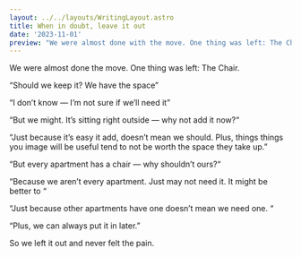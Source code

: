 ```yaml
---
layout: ../../layouts/WritingLayout.astro
title: When in doubt, leave it out
date: '2023-11-01'
preview: "We were almost done with the move. One thing was left: The Chair. \"Should we keep it? We have the space,\" one of us questioned. \"I don't know — I'm not sure if we'll need it,\" I replied. \"But we might. It's sitting right outside — why not add it now?\" \"Just because it's easy to add, doesn't mean we should. Plus, things you might need rarely turn out to be necessary,\" I argued. \"But every apartment has a chair — why shouldn't ours?\" \"Because we aren’t every apartment. Just may not need it. It might be better to\" \"Just because other apartments have one doesn’t mean we need one.\" \"Plus, we can always put it in later.\" So we left it out and never felt the pain."
---
```


We were almost done the move. One thing was left: The Chair.

“Should we keep it? We have the space”

“I don’t know — I’m not sure if we’ll need it”

“But we might. It’s sitting right outside — why not add it now?“

“Just because it’s easy it add, doesn’t mean we should. Plus, things things you image will be useful tend to not be worth the space they take up.”

“But every apartment has a chair — why shouldn’t ours?“

“Because we aren’t every apartment. Just may not need it. It might be better to “

“Just because other apartments have one doesn’t mean we need one. “

“Plus, we can always put it in later.”

So we left it out and never felt the pain.